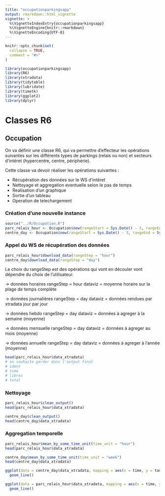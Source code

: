```yaml
---
title: "occupationparkingsapp"
output: rmarkdown::html_vignette
vignette: >
  %\VignetteIndexEntry{occupationparkingsapp}
  %\VignetteEngine{knitr::rmarkdown}
  %\VignetteEncoding{UTF-8}
---
```


```r
knitr::opts_chunk$set(
  collapse = TRUE,
  comment = "#>"
)
```

```r
library(occupationparkingsapp)
library(R6)
library(xtradata)
library(tidytable)
library(lubridate)
library(timetk)
library(ggplot2)
library(dplyr)
```

# Classes R6

## Occupation 

On va définir une classe R6, qui va permettre d'effecteur les opérations suivantes sur les différents types de parkings (relais ou non) et secteurs d'intéret (hypercentre, centre, périphérie).

Cette classe va devoir réaliser les opérations suivantes :

- Récupération des données sur le WS d'intéret
- Nettoyage et aggregation eventuelle selon le pas de temps
- Realisation d'un graphique
- Sortie d'un tableau
- Operation de telechargement


### Création d'une nouvelle instance

```r
source("../R/Occupation.R")
parc_relais_hour <- Occupation$new(rangeStart = Sys.Date() - 3, rangeEnd = Sys.Date() - 1, localisation_parking = NA, parc_relais = TRUE)
centre_day <- Occupation$new(rangeStart = Sys.Date() - 3, rangeEnd = Sys.Date() - 1, localisation_parking = "centre", parc_relais = FALSE)
```

### Appel du WS de récupération des données

```r
parc_relais_hour$download_data(rangeStep = "hour")
centre_day$download_data(rangeStep = "day")

```
Le choix du rangeStep est des opérations qui vont en découler vont dépendre du choix de l'utilisateur.

-> données horaires
rangeStep = hour
dataviz = moyenne horaire sur la plage de temps complète

-> données journalières
rangeStep = day
dataviz = données rendues par xtradata jour par jour

-> données hebdo
rangeStep = day
dataviz = données à agreger à la semaine (moyenne)

-> données mensuelle
rangeStep = day
dataviz = données à agreger au mois (moyenne)

-> données annuelle
rangeStep = day
dataviz = données à agreger à l'année (moyenne)


```r
head(parc_relais_hour$data_xtradata)
# on souhaite garder dans l'output final
# ident
# time 
# libres
# total
```

### Nettoyage

```r
parc_relais_hour$clean_output()
head(parc_relais_hour$data_xtradata)

centre_day$clean_output()
head(centre_day$data_xtradata)

```

### Aggregation temporelle

```r
parc_relais_hour$mean_by_some_time_unit(time_unit = "hour")
head(parc_relais_hour$data_xtradata)

centre_day$mean_by_some_time_unit(time_unit = "week")
head(centre_day$data_xtradata)

```




```r
ggplot(data = centre_day$data_xtradata, mapping = aes(x = time, y = taux_occupation, color = ident)) + 
  geom_line()

ggplot(data = parc_relais_hour$data_xtradata, mapping = aes(x = time, y = taux_occupation, color = ident)) + 
  geom_line()

```

